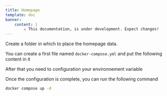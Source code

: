 ```yaml
---
title: Homepage
template: doc
banner:
    content: |
        ⚠️ This documentation, is under development. Expect changes!
---
```



<WarnBanner />


Create a folder in which to place the homepage data.

You can create a first file named `docker-compose.yml` and put the following content in it

<ShowCode url="homepage/docker-compose.yml" title="docker-compose.yml" language="yml" isGithub />

After that you need to configuration your environnement variable

<ShowCode url="homepage/.env.exemple" language="yml" title=".env" isGithub />

Once the configuration is complete, you can run the following command

```bash
docker compose up -d
```
